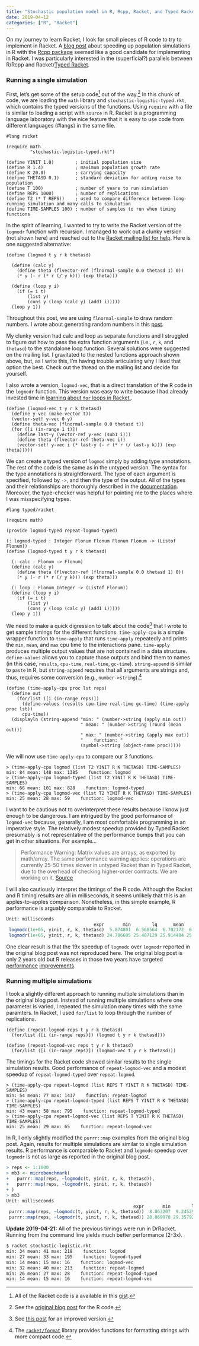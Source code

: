 ```yaml
---
title: "Stochastic population model in R, Rcpp, Racket, and Typed Racket"
date: 2019-04-12
categories: ["R", "Racket"]
---
```


On my journey to learn Racket, I look for small pieces of R code to try to implement in Racket. A [blog post](https://www.seascapemodels.org/rstats/2017/02/26/speeding-up-sims.html) about speeding up population simulations in R with the [Rcpp package](http://www.rcpp.org) seemed like a good candidate for implementing in Racket. I was particularly interested in the (superficial?) parallels between R/Rcpp and Racket/[Typed Racket](https://docs.racket-lang.org/ts-guide/). 

### Running a single simulation

First, let's get some of the setup code^[All of the Racket code is a available in this [gist](https://gist.github.com/hinkelman/a97a9c1491d829b1f4ba148ed1712ee4).] out of the way.^[See the [original blog post](https://www.seascapemodels.org/rstats/2017/02/26/speeding-up-sims.html) for the R code.] In this chunk of code, we are loading the `math` library and `stochastic-logistic-typed.rkt`, which contains the typed versions of the functions. Using `require` with a file is similar to loading a script with `source` in R. Racket is a programming language laboratory with the nice feature that it is easy to use code from different languages (#langs) in the same file.

``` racket
#lang racket

(require math
         "stochastic-logistic-typed.rkt")

(define YINIT 1.0)        ; initial population size
(define R 1.4)            ; maximum population growth rate
(define K 20.0)           ; carrying capacity
(define THETASD 0.1)      ; standard deviation for adding noise to population
(define T 100)            ; number of years to run simulation
(define REPS 1000)        ; number of replications
(define T2 (* T REPS))    ; used to compare difference between long-running simulation and many calls to simulation
(define TIME-SAMPLES 100) ; number of samples to run when timing functions
```

In the spirit of learning, I wanted to try to write the Racket version of the `logmodr` function with recursion. I managed to work out a clunky version (not shown here) and reached out to the [Racket mailing list for help](https://groups.google.com/d/msg/racket-users/ryyW4YHWLMA/nL-P_qobAgAJ). Here is one suggested alternative:

``` racket
(define (logmod t y r k thetasd)

  (define (calc y)
    (define theta (flvector-ref (flnormal-sample 0.0 thetasd 1) 0))
    (* y (- r (* r (/ y k))) (exp theta)))
    
  (define (loop y i)
    (if (= i t)
        (list y)
        (cons y (loop (calc y) (add1 i)))))
  (loop y 1))
```
[Throughout this post, we are using `flnormal-sample` to draw random numbers. I wrote about generating random numbers in this [post](/posts/generating-random-numbers-r-racket/).]{.aside}

My clunky version had calc and loop as separate functions and I struggled to figure out how to pass the extra function arguments (i.e., `r`, `k`, and `thetasd`) to the standalone loop function. Several solutions were suggested on the mailing list. I gravitated to the nested functions approach shown above, but, as I write this, I'm having trouble articulating why I liked that option the best. Check out the thread on the mailing list and decide for yourself.

I also wrote a version, `logmod-vec`, that is a direct translation of the R code in the `logmodr` function. This version was easy to write because I had already invested time in [learning about `for` loops in Racket.](/posts/for-loop-r-racket/).

``` racket
(define (logmod-vec t y r k thetasd)
  (define y-vec (make-vector t))
  (vector-set! y-vec 0 y)
  (define theta-vec (flnormal-sample 0.0 thetasd t))
  (for ([i (in-range 1 t)])
    (define last-y (vector-ref y-vec (sub1 i)))
    (define theta (flvector-ref theta-vec i))
    (vector-set! y-vec i (* last-y (- r (* r (/ last-y k))) (exp theta)))))
```

We can create a typed version of `logmod` simply by adding type annotations. The rest of the code is the same as in the untyped version. The syntax for the type annotations is straightforward. The type of each argument is specified, followed by `->`, and then the type of the output. All of the types and their relationships are thoroughly described in the [documentation](https://docs.racket-lang.org/ts-reference/type-ref.html?q=type%20reference). Moreover, the type-checker was helpful for pointing me to the places where I was misspecifying types.  

``` racket
#lang typed/racket

(require math)

(provide logmod-typed repeat-logmod-typed)

(: logmod-typed : Integer Flonum Flonum Flonum Flonum -> (Listof Flonum))
(define (logmod-typed t y r k thetasd)

  (: calc : Flonum -> Flonum)
  (define (calc y)
    (define theta (flvector-ref (flnormal-sample 0.0 thetasd 1) 0))
    (* y (- r (* r (/ y k))) (exp theta)))

  (: loop : Flonum Integer -> (Listof Flonum))
  (define (loop y i)
    (if (= i t)
        (list y)
        (cons y (loop (calc y) (add1 i)))))
  (loop y 1))
```

We need to make a quick digression to talk about the code^[See [this post](/post/microbenchmarking-in-r-and-racket/) for an improved version.] that I wrote to get sample timings for the different functions. `time-apply-cpu` is a simple wrapper function to `time-apply` that runs `time-apply` repeatedly and prints the `min`, `mean`, and `max` cpu time to the interactions pane. `time-apply` produces multiple output values that are not contained in a data structure. `define-values` allows you to capture those outputs and bind them to names (in this case, `results`, `cpu-time`, `real-time`, `gc-time`). `string-append` is similar to `paste` in R, but `string-append` requires that all arguments are strings and, thus, requires some conversion (e.g., `number->string`).^[The [`racket/format`](https://docs.racket-lang.org/reference/strings.html?q=string-append#%28part._format%29) library provides functions for formatting strings with more compact code.]

``` racket
(define (time-apply-cpu proc lst reps)
  (define out
    (for/list ([i (in-range reps)])
      (define-values (results cpu-time real-time gc-time) (time-apply proc lst))
      cpu-time))
  (displayln (string-append "min: " (number->string (apply min out))
                            " mean: " (number->string (round (mean out)))
                            " max: " (number->string (apply max out))
                            "    function: "
                            (symbol->string (object-name proc)))))
```

We will now use `time-apply-cpu` to compare our 3 functions.

``` racket
> (time-apply-cpu logmod (list T2 YINIT R K THETASD) TIME-SAMPLES)
min: 84 mean: 148 max: 1385    function: logmod
> (time-apply-cpu logmod-typed (list T2 YINIT R K THETASD) TIME-SAMPLES)
min: 66 mean: 101 max: 828    function: logmod-typed
> (time-apply-cpu logmod-vec (list T2 YINIT R K THETASD) TIME-SAMPLES)
min: 25 mean: 28 max: 59    function: logmod-vec
```

I want to be cautious not to overinterpret these results because I know just enough to be dangerous. I am intrigued by the good performance of `logmod-vec` because, generally, I am most comfortable programming in an imperative style. The relatively modest speedup provided by Typed Racket presumably is not representative of the performance bumps that you can get in other situations. For example...

>Performance Warning: Matrix values are arrays, as exported by math/array. The same performance warning applies: operations are currently 25-50 times slower in untyped Racket than in Typed Racket, due to the overhead of checking higher-order contracts. We are working on it. [Source](https://docs.racket-lang.org/math/matrices.html?q=matrix)

I will also cautiously interpret the timings of the R code. Although the Racket and R timing results are all in milliseconds, it seems unlikely that this is an apples-to-apples comparison. Nonetheless, in this simple example, R performance is arguably comparable to Racket. 

``` r
Unit: milliseconds
                                 expr       min        lq      mean    median        uq      max neval
 logmodc(1e+05, yinit, r, k, thetasd)  5.874801  6.568564  6.702172  6.622926  6.732324 10.74266   100
 logmodr(1e+05, yinit, r, k, thetasd) 24.786605 25.487129 25.914484 25.654279 26.014754 31.76419   100
```

One clear result is that the 19x speedup of `logmodc` over `logmodr` reported in the original blog post was not reproduced here. The original blog post is only 2 years old but R releases in those two years have targeted [performance](https://blog.revolutionanalytics.com/2017/02/preview-r-340.html) [improvements](https://blog.revolutionanalytics.com/2018/04/r-350.html). 

### Running multiple simulations

I took a slightly different approach to running multiple simulations than in the original blog post. Instead of running multiple simulations where one parameter is varied, I repeated the simulation many times with the same paramters. In Racket, I used `for/list` to loop through the number of replications.

``` racket
(define (repeat-logmod reps t y r k thetasd)
  (for/list ([i (in-range reps)]) (logmod t y r k thetasd)))
  
(define (repeat-logmod-vec reps t y r k thetasd)
  (for/list ([i (in-range reps)]) (logmod-vec t y r k thetasd)))
```

The timings for the Racket code showed similar results to the single simulation results. Good performance of `repeat-logmod-vec` and a modest speedup of `repeat-logmod-typed` over `repeat-logmod`. 

``` racket
> (time-apply-cpu repeat-logmod (list REPS T YINIT R K THETASD) TIME-SAMPLES)
min: 54 mean: 77 max: 1437    function: repeat-logmod
> (time-apply-cpu repeat-logmod-typed (list REPS T YINIT R K THETASD) TIME-SAMPLES)
min: 43 mean: 58 max: 795    function: repeat-logmod-typed
> (time-apply-cpu repeat-logmod-vec (list REPS T YINIT R K THETASD) TIME-SAMPLES)
min: 25 mean: 29 max: 65    function: repeat-logmod-vec
```

In R, I only slightly modified the `purrr::map` examples from the original blog post. Again, results for multiple simulations are similar to single simulation results. R performance is comparable to Racket and `logmodc` speedup over `logmodr` is not as large as reported in the original blog post.

``` r
> reps <- 1:1000
> mb3 <- microbenchmark(
+   purrr::map(reps, ~logmodc(t, yinit, r, k, thetasd)),
+   purrr::map(reps, ~logmodr(t, yinit, r, k, thetasd))
+ )
> mb3
Unit: milliseconds
                                                expr       min        lq     mean    median       uq      max neval
 purrr::map(reps, ~logmodc(t, yinit, r, k, thetasd))  8.863207  9.245297 11.48015 10.048379 11.14099 44.91200   100
 purrr::map(reps, ~logmodr(t, yinit, r, k, thetasd)) 28.869978 29.357927 32.00268 30.180079 33.39805 48.81793   100
```

**Update 2019-04-21:** All of the previous timings were run in DrRacket. Running from the command line yields much better performance (2-3x).

``` bash
$ racket stochastic-logistic.rkt
min: 34 mean: 41 max: 218    function: logmod
min: 27 mean: 33 max: 195    function: logmod-typed
min: 14 mean: 15 max: 16    function: logmod-vec
min: 32 mean: 40 max: 213    function: repeat-logmod
min: 26 mean: 27 max: 28    function: repeat-logmod-typed
min: 14 mean: 15 max: 16    function: repeat-logmod-vec
```

